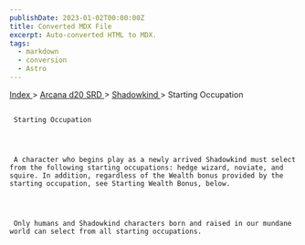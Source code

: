 ```yaml
---
publishDate: 2023-01-02T00:00:00Z
title: Converted MDX File
excerpt: Auto-converted HTML to MDX.
tags:
  - markdown
  - conversion
  - Astro
---
```


[
Index
](-index) >
[
Arcana d20 SRD
](arcana-d20-srd-index) >
[
Shadowkind
](arcana-d20-srd-shadowkind-index) > Starting Occupation

##

     Starting Occupation




     A character who begins play as a newly arrived Shadowkind must select from the following starting occupations: hedge wizard, noviate, and squire. In addition, regardless of the Wealth bonus provided by the starting occupation, see Starting Wealth Bonus, below.




     Only humans and Shadowkind characters born and raised in our mundane world can select from all starting occupations.
